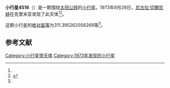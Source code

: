 {{Infobox planet
| bgcolour = #FFFFC0
| name = 4516 Pugovkin
| symbol = 
| image = 
| caption = 
| discovery = yes
| discovery_ref = 
| discoverer = [[尼古拉·切爾尼赫|尼古拉·切爾尼赫]]
| discovery_site = [[克里米亚|克里米亚]] 
| discovered = 1973年9月28日
| designations = yes
| mp_name = 
| named_after = 
| alt_names = 1973 SN6/ 1939 GW / 1976 GE3 / 1982 RK2 / 1985 FQ1 / 1987 SH12
| mp_category = [[主带小行星|主带小行星]]
| orbit_ref = <ref name="a">[http://ssd.jpl.nasa.gov/sbdb.cgi?sstr=4516 4516 Pugovkin] {{Wayback|url=http://ssd.jpl.nasa.gov/sbdb.cgi?sstr=4516 |date=20201124005550 }}，小行星數據庫瀏覽器（JPL Small-Body Database Browser）－[[美国国家航空航天局|美国国家航空航天局]]喷气推进实验室</ref>
| epoch = 2456400.5 (2013年4月18日更新)
| aphelion = {{convert|2.803685099481424|AU|km|3|abbr=on|lk=out}}
| perihelion = {{convert|2.750959941719375|AU|km|3|abbr=on}}
| semimajor = {{convert|2.7773225206004|AU|km|3|abbr=on}}
| eccentricity = 0.009492084
| period = 1690.588461 [[日|日]]<br />4.63[[儒略年|儒略年]]
| avg_speed = 
| inclination = 4.682930056388277
| asc_node = 174.818511761457
| mean_anomaly = 
| arg_peri = 311.395262056269
| satellites = 
| physical_characteristics = yes
| dimensions = 
| mass = 
| density = 
| surface_grav = 
| escape_velocity = 
| sidereal_day = 
| axial_tilt = 
| pole_ecliptic_lat = 
| pole_ecliptic_lon = 
| albedo = 
| temperatures= 
| temp_name1 = 
| mean_temp_1 = 
| max_temp_1 = 
| temp_name2 = 
| max_temp_2 = 
| spectral_type = 
| abs_magnitude = 311.395262056269
}}

'''小行星4516'''（{{lang-en|4516 Pugovkin}}）是一颗围绕[[太阳|太阳]][[公转|公转]]的[[小行星|小行星]]。1973年9月28日，[[尼古拉·切爾尼赫|尼古拉·切爾尼赫]]在克里米亚发现了此天体<ref name="a" /><ref>{{cite news|title=小行星列表|url=http://cfa-www.harvard.edu/iau/lists/NumberedMPs.txt|accessdate=2013-07-08|newspaper=哈佛大学|archive-date=2008-05-17|archive-url=https://web.archive.org/web/20080517010638/http://cfa-www.harvard.edu/iau/lists/NumberedMPs.txt|dead-url=no}}</ref>。

这颗小行星的[[绝对星等|绝对星等]]为311.395262056269等<ref name="a" />。

==参考文献==
{{reflist}}
{{Minor Planet Number|[[小行星4515|小行星4515]]|[[小行星4517|小行星4517]]}}

{{小天体}}

[[Category:小行星带天体|Category:小行星带天体]]
[[Category:1973年发现的小行星|Category:1973年发现的小行星]]

{{asteroid-stub}}